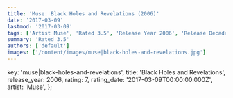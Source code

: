 ```yaml
---
title: 'Muse: Black Holes and Revelations (2006)'
date: '2017-03-09'
lastmod: '2017-03-09'
tags: ['Artist Muse', 'Rated 3.5', 'Release Year 2006', 'Release Decade 2000']
summary: 'Rated 3.5'
authors: ['default']
images: ['/content/images/muse|black-holes-and-revelations.jpg']
---
```


  key: 'muse|black-holes-and-revelations',
  title: 'Black Holes and Revelations',
  release_year: 2006,
  rating: 7,
  rating_date: '2017-03-09T00:00:00.000Z',
  artist: 'Muse',
};

<MusicRating data={data} />
